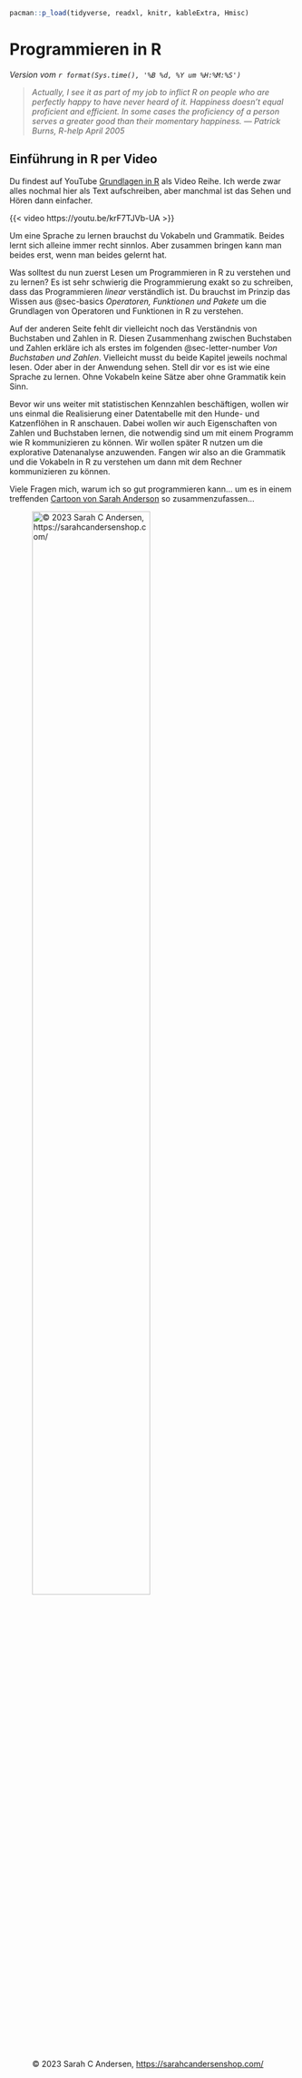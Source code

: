 ```r
pacman::p_load(tidyverse, readxl, knitr, kableExtra, Hmisc)
```

# Programmieren in R

*Version vom `r format(Sys.time(), '%B %d, %Y um %H:%M:%S')`*

> *Actually, I see it as part of my job to inflict R on people who are perfectly happy to have never heard of it. Happiness doesn't equal proficient and efficient. In some cases the proficiency of a person serves a greater good than their momentary happiness. --- Patrick Burns, R-help April 2005*

::: callout-tip
## Einführung in R per Video

Du findest auf YouTube [Grundlagen in R](https://www.youtube.com/playlist?list=PLe51bCp9JvEFUnFqaJG5aRmON9i1ZbOYC) als Video Reihe. Ich werde zwar alles nochmal hier als Text aufschreiben, aber manchmal ist das Sehen und Hören dann einfacher.

{{< video https://youtu.be/krF7TJVb-UA >}}
:::

[Um eine Sprache zu lernen brauchst du Vokabeln und Grammatik. Beides lernt sich alleine immer recht sinnlos. Aber zusammen bringen kann man beides erst, wenn man beides gelernt hat.]{.aside}

Was solltest du nun zuerst Lesen um Programmieren in R zu verstehen und zu lernen? Es ist sehr schwierig die Programmierung exakt so zu schreiben, dass das Programmieren *linear* verständlich ist. Du brauchst im Prinzip das Wissen aus @sec-basics *Operatoren, Funktionen und Pakete* um die Grundlagen von Operatoren und Funktionen in R zu verstehen.

Auf der anderen Seite fehlt dir vielleicht noch das Verständnis von Buchstaben und Zahlen in R. Diesen Zusammenhang zwischen Buchstaben und Zahlen erkläre ich als erstes im folgenden @sec-letter-number *Von Buchstaben und Zahlen*. Vielleicht musst du beide Kapitel jeweils nochmal lesen. Oder aber in der Anwendung sehen. Stell dir vor es ist wie eine Sprache zu lernen. Ohne Vokabeln keine Sätze aber ohne Grammatik kein Sinn.

Bevor wir uns weiter mit statistischen Kennzahlen beschäftigen, wollen wir uns einmal die Realisierung einer Datentabelle mit den Hunde- und Katzenflöhen in R anschauen. Dabei wollen wir auch Eigenschaften von Zahlen und Buchstaben lernen, die notwendig sind um mit einem Programm wie R kommunizieren zu können. Wir wollen später R nutzen um die explorative Datenanalyse anzuwenden. Fangen wir also an die Grammatik und die Vokabeln in R zu verstehen um dann mit dem Rechner kommunizieren zu können.

Viele Fragen mich, warum ich so gut programmieren kann... um es in einem treffenden [Cartoon von Sarah Anderson](https://sarahcandersenshop.com/) so zusammenzufassen...

![© 2023 Sarah C Andersen, <https://sarahcandersenshop.com/>](images/practice_sarah_anderson.jpeg){#fig-practice fig-align="center" width="70%"}
